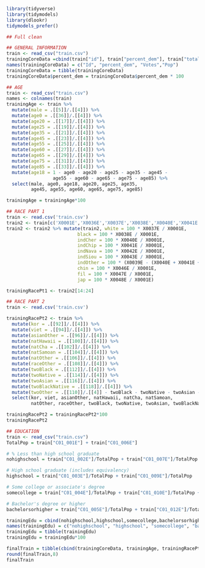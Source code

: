 ```r
library(tidyverse)
library(tidymodels)
library(dlookr)
tidymodels_prefer()

## Full clean

## GENERAL INFORMATION
train <- read_csv("train.csv")
trainingCoreData =cbind(train["id"], train["percent_dem"], train["total_votes"], train["0001E"])
names(trainingCoreData) = c("Id", "percent_dem", "Votes","Pop")
trainingCoreData = tibble(trainingCoreData)
trainingCoreData$percent_dem = trainingCoreData$percent_dem * 100

## AGE
train <- read_csv("train.csv")
names <- colnames(train)
trainingAge <- train %>%
  mutate(male = .[[5]]/.[[4]]) %>%
  mutate(age0 = .[[36]]/.[[4]]) %>%
  mutate(age20 = .[[17]]/.[[4]]) %>%
  mutate(age25 = .[[19]]/.[[4]]) %>%
  mutate(age35 = .[[21]]/.[[4]]) %>%
  mutate(age45 = .[[23]]/.[[4]]) %>%
  mutate(age55 = .[[25]]/.[[4]]) %>%
  mutate(age60 = .[[27]]/.[[4]]) %>%
  mutate(age65 = .[[29]]/.[[4]]) %>%
  mutate(age75 = .[[31]]/.[[4]]) %>%
  mutate(age85 = .[[33]]/.[[4]]) %>%
  mutate(age18 = 1 - age0 - age20 - age25 - age35 - age45 -
                 age55 - age60 - age65 - age75 - age85) %>%
  select(male, age0, age18, age20, age25, age35,
         age45, age55, age60, age65, age75, age85)

trainingAge = trainingAge*100

## RACE PART 1 
train <- read.csv('train.csv')
train2 <- train[c('X0001E','X0036E','X0037E','X0038E','X0040E','X0041E','X0042E','X0043E','X0039E','X0045E','X0046E','X0047E','X0048E')] 
train2 <- train2 %>% mutate(train2, white = 100 * X0037E / X0001E,
                          black = 100 * X0038E / X0001E,
                          indCher = 100 * X0040E / X0001E,
                          indChip = 100 * X0041E / X0001E,
                          indNava = 100 * X0042E / X0001E,
                          indSiou = 100 * X0043E / X0001E,
                          indOther = 100 * (X0039E - (X0040E + X0041E + X0042E + X0043E)) / X0001E, indian = 100 * X0045E / X0001E,
                          chin = 100 * X0046E / X0001E,
                          fil = 100 * X0047E / X0001E,
                          jap = 100 * X0048E / X0001E)

trainingRacePt1 <- train2[14:24]

## RACE PART 2
train <- read.csv('train.csv')

trainingRacePt2 <- train %>%
  mutate(kor = .[[92]]/.[[4]]) %>%
  mutate(viet = .[[94]]/.[[4]]) %>%
  mutate(asianOther = .[[96]]/.[[4]]) %>%
  mutate(natHawaii = .[[100]]/.[[4]]) %>%
  mutate(natCha = .[[102]]/.[[4]]) %>%
  mutate(natSamoan = .[[104]]/.[[4]]) %>%
  mutate(natOther = .[[106]]/.[[4]]) %>%
  mutate(raceOther = .[[108]]/.[[4]]) %>%
  mutate(twoBlack = .[[112]]/.[[4]]) %>%
  mutate(twoNative = .[[114]]/.[[4]]) %>%
  mutate(twoAsian = .[[116]]/.[[4]]) %>%
  mutate(twoBlackNative = .[[118]]/.[[4]]) %>%
  mutate(twoOther = .[[110]]/.[[4]] - twoBlack - twoNative - twoAsian - twoBlackNative) %>% 
  select(kor, viet, asianOther, natHawaii, natCha, natSamoan,
         natOther, raceOther, twoBlack, twoNative, twoAsian, twoBlackNative, twoOther)

trainingRacePt2 = trainingRacePt2*100
trainingRacePt2

## EDUCATION 
train <- read_csv("train.csv")
TotalPop = train["C01_001E"] + train["C01_006E"]

# % Less than high school graduate
nohighschool = train["C01_002E"]/TotalPop + train["C01_007E"]/TotalPop + train["C01_008E"]/TotalPop

# High school graduate (includes equivalency)
highschool = train["C01_003E"]/TotalPop + train["C01_009E"]/TotalPop

# Some college or associate's degree
somecollege = train["C01_004E"]/TotalPop + train["C01_010E"]/TotalPop + train["C01_011E"]/TotalPop

# Bachelor's degree or higher
bachelorsorhigher = train["C01_005E"]/TotalPop + train["C01_012E"]/TotalPop + train["C01_013E"]/TotalPop

trainingEdu = cbind(nohighschool,highschool,somecollege,bachelorsorhigher)
names(trainingEdu) = c("nohighschool", "highschool", "somecollege", "bachelorsorhigher")
trainingEdu = tibble(trainingEdu)
trainingEdu = trainingEdu*100

finalTrain = tibble(cbind(trainingCoreData, trainingAge, trainingRacePt1, trainingRacePt2, trainingEdu))
round(finalTrain,8)
finalTrain
```

